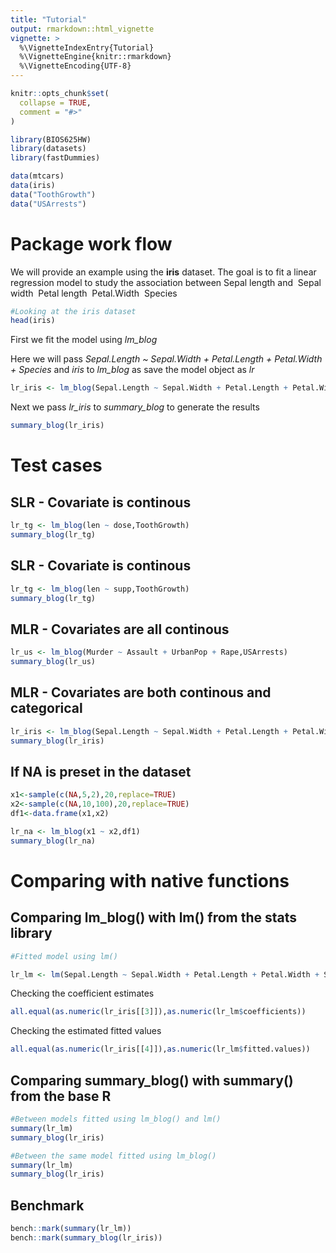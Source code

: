 ```yaml
---
title: "Tutorial"
output: rmarkdown::html_vignette
vignette: >
  %\VignetteIndexEntry{Tutorial}
  %\VignetteEngine{knitr::rmarkdown}
  %\VignetteEncoding{UTF-8}
---
```


```r
knitr::opts_chunk$set(
  collapse = TRUE,
  comment = "#>"
)
```

```r
library(BIOS625HW)
library(datasets)
library(fastDummies)

data(mtcars)
data(iris)
data("ToothGrowth")
data("USArrests")
```
# Package work flow
We will provide an example using the **iris** dataset. The goal is to fit a linear regression model to study the association between Sepal length and\ 
Sepal width\ 
Petal length\ 
Petal.Width\ 
Species\ 
```r
#Looking at the iris dataset
head(iris)
```
First we fit the model using *lm_blog*\  


Here we will pass *Sepal.Length ~ Sepal.Width + Petal.Length + Petal.Width + Species* and *iris* to *lm_blog* as save the model object as *lr*\  

```r
lr_iris <- lm_blog(Sepal.Length ~ Sepal.Width + Petal.Length + Petal.Width + Species,iris)
```

Next we pass *lr_iris* to *summary_blog* to generate the results\  

```r
summary_blog(lr_iris)

```
# Test cases
## SLR - Covariate is continous
```r
lr_tg <- lm_blog(len ~ dose,ToothGrowth)
summary_blog(lr_tg)

```

## SLR - Covariate is continous
```r
lr_tg <- lm_blog(len ~ supp,ToothGrowth)
summary_blog(lr_tg)
```


## MLR - Covariates are all continous
```r
lr_us <- lm_blog(Murder ~ Assault + UrbanPop + Rape,USArrests)
summary_blog(lr_us)

```

## MLR - Covariates are both continous and categorical
```r
lr_iris <- lm_blog(Sepal.Length ~ Sepal.Width + Petal.Length + Petal.Width + Species,iris)
summary_blog(lr_iris)

```

## If NA is preset in the dataset

```r
x1<-sample(c(NA,5,2),20,replace=TRUE)
x2<-sample(c(NA,10,100),20,replace=TRUE)
df1<-data.frame(x1,x2)

lr_na <- lm_blog(x1 ~ x2,df1)
summary_blog(lr_na)
```
# Comparing with native functions

## Comparing lm_blog() with lm() from the stats library

```r
#Fitted model using lm()

lr_lm <- lm(Sepal.Length ~ Sepal.Width + Petal.Length + Petal.Width + Species,iris)

```

Checking the coefficient estimates

```r
all.equal(as.numeric(lr_iris[[3]]),as.numeric(lr_lm$coefficients))

```

Checking the estimated fitted values

```r
all.equal(as.numeric(lr_iris[[4]]),as.numeric(lr_lm$fitted.values))

```

## Comparing summary_blog() with summary() from the base R
```r
#Between models fitted using lm_blog() and lm()
summary(lr_lm)
summary_blog(lr_iris)

```

```r
#Between the same model fitted using lm_blog()
summary(lr_lm)
summary_blog(lr_iris)

```

## Benchmark

```r
bench::mark(summary(lr_lm))
bench::mark(summary_blog(lr_iris))

```

